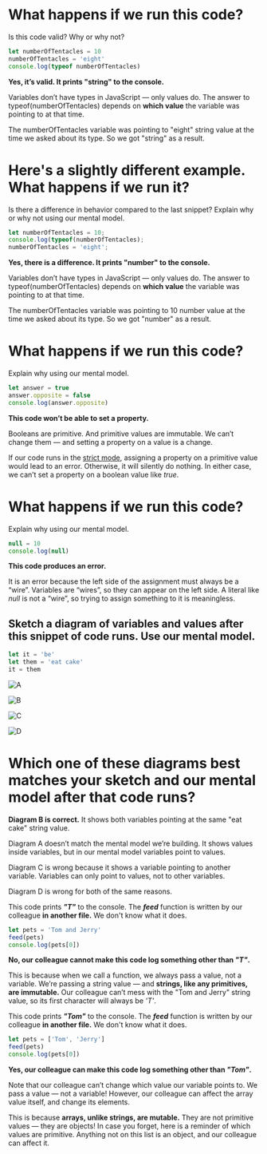 
<Quiz title="JJS 03 Values and Variables" id="values-and-variables" version="1">

<Question kind="EssayQuestion" desc="numberOfTentacles log at end">

<Prompt>

# What happens if we run this code?

Is this code valid? Why or why not?

```js
let numberOfTentacles = 10
numberOfTentacles = 'eight'
console.log(typeof numberOfTentacles)
```

</Prompt>

<Answer>

**Yes, it’s valid. It prints "string" to the console.**

Variables don’t have types in JavaScript — only values do. The answer to typeof(numberOfTentacles) depends on **which value** the variable was pointing to at that time.

The numberOfTentacles variable was pointing to "eight" string value at the time we asked about its type. So we got "string" as a result.

</Answer>

</Question>

<Question kind="EssayQuestion" desc="numberOfTentacles log in middle">

<Prompt>

# Here's a slightly different example. What happens if we run it?

Is there a difference in behavior compared to the last snippet? Explain why or why not using our mental model.

```js
let numberOfTentacles = 10;
console.log(typeof(numberOfTentacles);
numberOfTentacles = 'eight';
```

</Prompt>

<Answer>

**Yes, there is a difference. It prints "number" to the console.**

Variables don’t have types in JavaScript — only values do. The answer to typeof(numberOfTentacles) depends on **which value** the variable was pointing to at that time.

The numberOfTentacles variable was pointing to 10 number value at the time we asked about its type. So we got "number" as a result.

</Answer>

</Question>

<Question kind="EssayQuestion" desc="mutating a primitive">

<Prompt>

# What happens if we run this code?

Explain why using our mental model.

```js
let answer = true
answer.opposite = false
console.log(answer.opposite)
```

</Prompt>

<Answer>

**This code won’t be able to set a property.**

Booleans are primitive. And primitive values are immutable. We can’t change them — and setting a property on a value is a change.

If our code runs in the [strict mode](https://developer.mozilla.org/en-US/docs/Web/JavaScript/Reference/Strict_mode), assigning a property on a primitive value would lead to an error. Otherwise, it will silently do nothing. In either case, we can’t set a property on a boolean value like _true_.

</Answer>

</Question>

<Question kind="EssayQuestion" desc="assigning to literal">

<Prompt>

# What happens if we run this code?

Explain why using our mental model.

```js
null = 10
console.log(null)
```

</Prompt>

<Answer>

**This code produces an error.**

It is an error because the left side of the assignment must always be a “wire”. Variables are “wires”, so they can appear on the left side. A literal like _null_ is not a “wire”, so trying to assign something to it is meaningless.

</Answer>

</Question>

<Question kind="QuestionSet" desc="it them assignment">

<Question kind="SketchQuestion">

<Prompt>

## Sketch a diagram of variables and values after this snippet of code runs. Use our mental model.

```js
let it = 'be'
let them = 'eat cake'
it = them
```

</Prompt>

</Question>

<Question kind="MultipleChoiceQuestion" canComment>

<Choice>

![A](https://res.cloudinary.com/dg3gyk0gu/image/upload/v1612305600/just-javascript-email-images/jj03/quiz%20images/01%20eat%20cake.png)

</Choice>

<Choice correct>

![B](https://res.cloudinary.com/dg3gyk0gu/image/upload/v1612305624/just-javascript-email-images/jj03/quiz%20images/B%20eat%20cake.png)

</Choice>

<Choice>

![C](https://res.cloudinary.com/dg3gyk0gu/image/upload/v1612305642/just-javascript-email-images/jj03/quiz%20images/03%20eat%20cake.png)

</Choice>

<Choice>

![D](https://res.cloudinary.com/dg3gyk0gu/image/upload/v1612305661/just-javascript-email-images/jj03/quiz%20images/04%20eat%20cake.png)

</Choice>

<Prompt>

# Which one of these diagrams best matches your sketch and our mental model after that code runs?

</Prompt>

<Answer>

**Diagram B is correct.** It shows both variables pointing at the same "eat cake" string value.

Diagram A doesn’t match the mental model we’re building. It shows values inside variables, but in our mental model variables point to values.

Diagram C is wrong because it shows a variable pointing to another variable. Variables can only point to values, not to other variables.

Diagram D is wrong for both of the same reasons.

</Answer>

</Question>

</Question>

<Question kind="EssayQuestion" desc="can mutate string">

<Prompt>

This code prints **_"T"_** to the console. The **_feed_** function is written by our colleague **in another file.** We don't know what it does.

```js
let pets = 'Tom and Jerry'
feed(pets)
console.log(pets[0])
```

</Prompt>

<Answer>

**No, our colleague cannot make this code log something other than _"T"_.**

This is because when we call a function, we always pass a value, not a variable. We’re passing a string value — and **strings, like any primitives, are immutable.** Our colleague can’t mess with the "Tom and Jerry" string value, so its first character will always be _'T'_.

</Answer>

</Question>

<Question kind="EssayQuestion" desc="can mutate array">

<Prompt>

This code prints **_"Tom"_** to the console. The **_feed_** function is written by our colleague **in another file.** We don't know what it does.

```js
let pets = ['Tom', 'Jerry']
feed(pets)
console.log(pets[0])
```

</Prompt>

<Answer>

**Yes, our colleague can make this code log something other than _"Tom"_.**

Note that our colleague can’t change which value our variable points to. We pass a value — not a variable! However, our colleague can affect the array value itself, and change its elements.

This is because **arrays, unlike strings, are mutable.** They are not primitive values — they are objects! In case you forget, here is a reminder of which values are primitive. Anything not on this list is an object, and our colleague can affect it.

</Answer>

</Question>

</Quiz>
